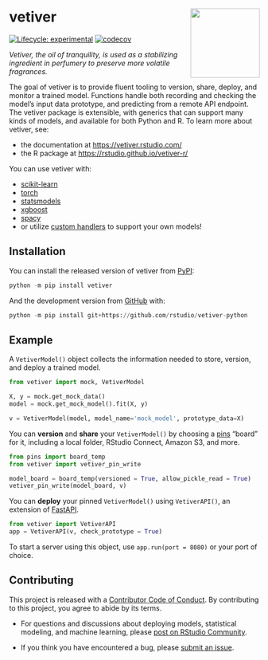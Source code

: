 # vetiver <a href='https://rstudio.github.io/vetiver-python/'><img src='figures/logo.png' align="right" height="139" /></a>

<!-- badges: start -->

[![Lifecycle:
experimental](https://img.shields.io/badge/lifecycle-experimental-orange.svg)](https://lifecycle.r-lib.org/articles/stages.html#experimental) [![codecov](https://codecov.io/gh/isabelizimm/vetiver-python/branch/main/graph/badge.svg?token=CW6JHVS6ZX)](https://codecov.io/gh/isabelizimm/vetiver-python)

<!-- badges: end -->

_Vetiver, the oil of tranquility, is used as a stabilizing ingredient in perfumery to preserve more volatile fragrances._

The goal of vetiver is to provide fluent tooling to version, share, deploy, and monitor a trained model. Functions handle both recording and checking the model's input data prototype, and predicting from a remote API endpoint. The vetiver package is extensible, with generics that can support many kinds of models, and available for both Python and R. To learn more about vetiver, see:

- the documentation at <https://vetiver.rstudio.com/>
- the R package at <https://rstudio.github.io/vetiver-r/>

You can use vetiver with:

-   [scikit-learn](https://scikit-learn.org/)
-   [torch](https://pytorch.org/)
-   [statsmodels](https://www.statsmodels.org/stable/index.html)
-   [xgboost](https://xgboost.readthedocs.io/en/stable/)
-   [spacy](https://spacy.io/)
-   or utilize [custom handlers](https://rstudio.github.io/vetiver-python/stable/advancedusage/custom_handler.html) to support your own models!

## Installation

You can install the released version of vetiver from [PyPI](https://pypi.org/project/vetiver/):

```python
python -m pip install vetiver
```

And the development version from [GitHub](https://github.com/rstudio/vetiver-python) with:

```python
python -m pip install git+https://github.com/rstudio/vetiver-python
```

## Example

A `VetiverModel()` object collects the information needed to store, version, and deploy a trained model.

```python
from vetiver import mock, VetiverModel

X, y = mock.get_mock_data()
model = mock.get_mock_model().fit(X, y)

v = VetiverModel(model, model_name='mock_model', prototype_data=X)
```

You can **version** and **share** your `VetiverModel()` by choosing a [pins](https://rstudio.github.io/pins-python/) "board" for it, including a local folder, RStudio Connect, Amazon S3, and more.

```python
from pins import board_temp
from vetiver import vetiver_pin_write

model_board = board_temp(versioned = True, allow_pickle_read = True)
vetiver_pin_write(model_board, v)
```

You can **deploy** your pinned `VetiverModel()` using `VetiverAPI()`, an extension of [FastAPI](https://fastapi.tiangolo.com/).

```python
from vetiver import VetiverAPI
app = VetiverAPI(v, check_prototype = True)
```

To start a server using this object, use `app.run(port = 8080)` or your port of choice.

## Contributing

This project is released with a [Contributor Code of Conduct](https://www.contributor-covenant.org/version/2/1/CODE_OF_CONDUCT.html). By contributing to this project, you agree to abide by its terms.

- For questions and discussions about deploying models, statistical modeling, and machine learning, please [post on RStudio Community](https://community.rstudio.com/new-topic?category_id=15&tags=vetiver,question).

- If you think you have encountered a bug, please [submit an issue](https://github.com/rstudio/vetiver-python/issues).

